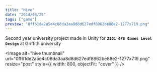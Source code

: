 ```yaml
---
title: "Hive"
date: "2014/08/25"
tags: ["game"]
preview: "0ff61de2a5e4c08da3aa8d8d627edf8962be88e2-1277x719.png"
---
```



Second year university project made in Unity for **`2101 GFS Games Level Design`** at Griffith university

<Image
  alt="hive thumbnail"
  url="0ff61de2a5e4c08da3aa8d8d627edf8962be88e2-1277x719.png"
  resize="post"
  style={{ width: 800, objectFit: "cover" }}
/>

<Itchio
  widgetSrc="https://itch.io/embed/677289?linkback=true&amp;bg_color=ffffff&amp;fg_color=222222&amp;link_color=000000&amp;border_color=535353"
  gameSrc="https://itch.io/embed-upload/2393295?color=333333"
  showGame={false}
/>
